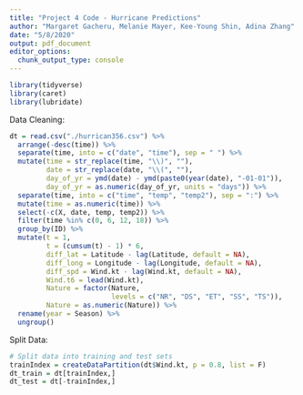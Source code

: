 ```yaml
---
title: "Project 4 Code - Hurricane Predictions"
author: "Margaret Gacheru, Melanie Mayer, Kee-Young Shin, Adina Zhang"
date: "5/8/2020"
output: pdf_document
editor_options: 
  chunk_output_type: console
---
```


```r
library(tidyverse)
library(caret)
library(lubridate)
```


Data Cleaning:

```r
dt = read.csv("./hurrican356.csv") %>% 
  arrange(-desc(time)) %>% 
  separate(time, into = c("date", "time"), sep = " ") %>% 
  mutate(time = str_replace(time, "\\)", ""),
         date = str_replace(date, "\\(", ""),
         day_of_yr = ymd(date) - ymd(paste0(year(date), "-01-01")),
         day_of_yr = as.numeric(day_of_yr, units = "days")) %>% 
  separate(time, into = c("time", "temp", "temp2"), sep = ":") %>% 
  mutate(time = as.numeric(time)) %>% 
  select(-c(X, date, temp, temp2)) %>% 
  filter(time %in% c(0, 6, 12, 18)) %>% 
  group_by(ID) %>% 
  mutate(t = 1,
         t = (cumsum(t) - 1) * 6,
         diff_lat = Latitude - lag(Latitude, default = NA),
         diff_long = Longitude - lag(Longitude, default = NA),
         diff_spd = Wind.kt - lag(Wind.kt, default = NA),
         Wind.t6 = lead(Wind.kt),
         Nature = factor(Nature, 
                         levels = c("NR", "DS", "ET", "SS", "TS")),
         Nature = as.numeric(Nature)) %>% 
  rename(year = Season) %>% 
  ungroup()

```

Split Data:

```r
# Split data into training and test sets
trainIndex = createDataPartition(dt$Wind.kt, p = 0.8, list = F)
dt_train = dt[trainIndex,]
dt_test = dt[-trainIndex,]
```

